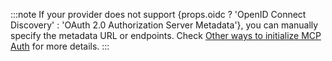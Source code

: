 :::note
If your provider does not support {props.oidc ? 'OpenID Connect Discovery' : 'OAuth 2.0 Authorization Server Metadata'}, you can manually specify the metadata URL or endpoints. Check [Other ways to initialize MCP Auth](../configure-server/mcp-auth.mdx#other-ways) for more details.
:::

